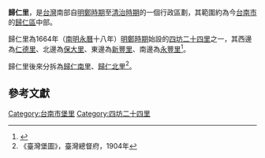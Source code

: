 {{Min-nan
| title     = 歸仁里
| img       = <!-- [[圖檔名|大小]] -->
| caption   = <!-- 圖片檔案之解釋 -->
| choan-han = 歸仁里
| han-lo    = <!-- 閩南語漢羅書寫 -->
| choan-lo  = Kui-jîn-lí
}}
'''歸仁里'''，是[[台灣|台灣]]南部自[[明鄭時期|明鄭時期]]至[[清治時期|清治時期]]的一個行政區劃，其範圍約為今[[台南市|台南市]]的[[歸仁區|歸仁區]]中部。

歸仁里為1664年（[[南明|南明]][[永曆_(南明)|永曆]]十八年）[[明鄭時期|明鄭時期]]始設的[[四坊二十四里|四坊二十四里]]之一，其西邊為[[仁德里_(堡里)|仁德里]]、北邊為[[保大里|保大里]]、東邊為[[新豐里_(堡里)|新豐里]]、南邊為[[永豐里_(堡里)|永豐里]]<ref>{{Cite web |url=http://thcts.ascc.net/themes/rb02.php |title=《明鄭時期臺灣行政疆域圖》，中央研究院台灣歷史文化地圖網站 |accessdate=2013-04-06 |archive-date=2017-09-14 |archive-url=https://web.archive.org/web/20170914032850/http://thcts.ascc.net/themes/rb02.php |dead-url=yes }}</ref>。

歸仁里後來分拆為[[歸仁南里|歸仁南里]]、[[歸仁北里|歸仁北里]]<ref>《臺灣堡圖》，臺灣總督府，1904年</ref>。

==參考文獻==
{{reflist}}

{{台灣明鄭時期行政區劃}}
[[Category:台南市堡里|Category:台南市堡里]]
[[Category:四坊二十四里|Category:四坊二十四里]]
